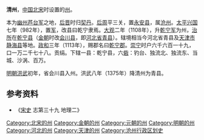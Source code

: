 '''清州'''，[[中国|中国]][[北宋|北宋]]时设置的[[州|州]]。

本为[[幽州|幽州]][[芦台军|芦台军]]之地，[[后晋|后晋]]时归[[契丹|契丹]]。[[后周|后周]]平三关，置[[永安县_(后周)|永安县]]，属[[沧州_(古代)|沧州]]。[[太平兴国|太平兴国]]七年（982年），置[[军_(行政区划)|军]]，改县曰乾宁隶焉。[[大观_(年号)|大观]]二年（1108年），升[[乾宁军|乾宁军]]为州，[[治所|治所]]在[[乾宁县_(北宋)|乾宁县]]（[[金朝|金朝]]时改[[会川县|会川县]]，即[[河北省|河北省]][[青县|青县]]）。辖境相当今河北省青县及[[天津市|天津市]][[静海县|静海县]]等地。[[政和_(年号)|政和]]三年（1113年），赐郡名曰[[乾宁郡|乾宁郡]]。[[崇宁|崇宁]]时户六千六百一十九，口一万二千七十八。贡绢。下辖一县：乾宁县，六[[砦|砦]]：钓台、独流北、独流东、当城、沙涡、百万。

[[明朝|明朝]][[洪武|洪武]]初年，省会川县入州。洪武八年（1375年）降清州为青县。

== 参考资料 ==

*《[[宋史|宋史]] 志第三十九 地理二》　

{{金朝行政区划|nocat}}
{{中国古代行政区划小作品}}
{{DEFAULTSORT:Q}}
[[Category:北宋的州|Category:北宋的州]]
[[Category:金朝的州|Category:金朝的州]]
[[Category:元朝的州|Category:元朝的州]]
[[Category:明朝的州|Category:明朝的州]]
[[Category:河北的州|Category:河北的州]]
[[Category:天津的州|Category:天津的州]]
[[Category:沧州行政区划史|Category:沧州行政区划史]]